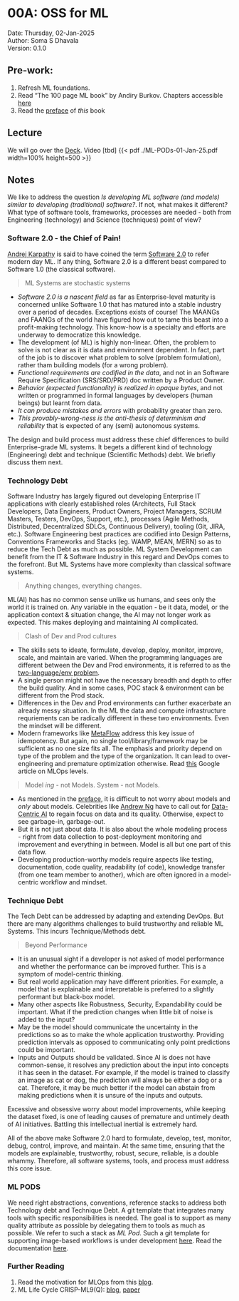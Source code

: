 # 00A: OSS for ML {.unnumbered}
Date: Thursday, 02-Jan-2025 \
Author: Soma S Dhavala \
Version: 0.1.0

## Pre-work:

1.  Refresh ML foundations.
2.  Read "The 100 page ML book" by Andiry Burkov. Chapters accessible [here](https://themlbook.com/wiki/doku.php)
3.  Read the [preface](./../preface.qmd) of _this_ book

## Lecture

We will go over the [Deck](./ML-PODs-01-Jan-25.pdf). Video [tbd]
{{< pdf ./ML-PODs-01-Jan-25.pdf width=100% height=500 >}}

## Notes

We like to address the question _Is developing ML software (and models) similar to developing (traditional) software?_. If not, what makes it different? What type of software tools, frameworks, processes are needed - both from Engineering (technology) and Science (techniques) point of view?

### Software 2.0 - the Chief of Pain!

[Andrej Karpathy](https://karpathy.ai/) is said to have coined the term [Software 2.0](https://karpathy.medium.com/software-2-0-a64152b37c35) to refer modern day ML. If any thing, Software 2.0 is a different beast compared to Software 1.0 (the classical software).

> ML Systems are stochastic systems  

- _Software 2.0 is a nascent field_ as far as Enterprise-level maturity is concerned unlike  Software 1.0 that has matured into a stable industry over a period of decades. Exceptions exists of course! The MAANGs and FAANGs of the world have figured how out to tame this beast into a profit-making technology. This know-how is a specialty and efforts are underway to democratize this knowledge.
- The development (of ML) is highly non-linear. Often, the problem to solve is not clear as it is data and environment dependent. In fact, part of the job  is to discover what problem to solve (problem formulation), rather tham building models (for a wrong problem).
- _Functional requirements are codified in the data_, and not in an Software Require Specification (SRS/SRD/PRD) doc written by a Product Owner. 
- _Behavior (expected functionality) is realized in opaque bytes_, and not written or programmed in formal languages by developers (human beings) but learnt from data.  
- _It can produce mistakes and errors_ with probability greater than zero.
- _This provably-wrong-ness is the anti-thesis of determinism and reliability_ that is expected of any (semi) autonomous systems.

The design and build process must address these chief differences to build Enterprise-grade ML systems. It begets a different kind of technology (Engineering) debt and technique (Scientific Methods) debt. We briefly discuss them next.

### Technology Debt

Software Industry has largely figured out developing Enterprise IT applications with clearly established roles (Architects, Full Stack Developers, Data Engineers, Product Owners, Project Managers, SCRUM Masters, Testers, DevOps, Support, etc.), processes (Agile Methods, Distributed, Decentralized SDLCs, Continuous Delivery), tooling (Git, JIRA, etc.). Software Engineering best practices are codified into Design Patterns, Conventions Frameworks and Stacks (eg. WAMP, MEAN, MERN) so as to reduce the Tech Debt as much as possible. ML System Development can benefit from the  IT & Software Industry in this regard and DevOps comes to the forefront. But ML Systems have more complexity than classical software systems.


> Anything changes, everything changes.

ML(AI) has has no common sense unlike us humans, and sees only the world it is trained on. Any variable in the equation - be it data, model, or the application context & situation change, the AI may not longer work as expected. This makes deploying and maintaining AI complicated.

> Clash of Dev and Prod cultures

- The skills sets to ideate, formulate, develop, deploy, monitor, improve, scale, and maintain are varied. When the programming languages are different between the Dev and Prod environments, it is referred to as the [two-language/env problem](https://discourse.julialang.org/t/two-language-problem-what-is-it/82925).
- A single person might not have the necessary breadth and depth to offer the build quality. And in some cases, POC stack & environment can be different from the Prod stack. 
- Differences in the Dev and Prod environments can further exacerbate an already messy situation. In the ML the data and compute infrastructure requriements can be radically different in these two environments. Even the mindset will be different.
- Modern frameworks like [MetaFlow](https://metaflow.org/) address this key issue of idempotency.  But again, no single tool/library/framework may be sufficient as no one size fits all. The emphasis and priority depend on type of the problem and the type of the organization. It can lead to over-engineering and premature optimization otherwise. Read [this](https://cloud.google.com/architecture/mlops-continuous-delivery-and-automation-pipelines-in-machine-learning) Google article on MLOps levels.

> Model _ing_ - not Models. System - not Models. 

- As mentioned in the [preface](./../preface.qmd), it is difficult to not worry about models and _only_ about models. Celebrities like [Andrew Ng](https://www.andrewng.org/) have to call out for [Data-Centric AI](https://spectrum.ieee.org/andrew-ng-data-centric-ai) to regain focus on data and its quality. Otherwise, expect to see garbage-in, garbage-out.
- But it is not just about data. It is also about the whole modeling process - right from data collection to post-deployment monitoring and improvement and everything in between. Model is all but one part of this data flow.
- Developing production-worthy models require aspects like testing, documentation, code quality, readability (of code), knowledge transfer (from one team member to another), which are often ignored in a model-centric workflow and mindset.  

### Technique Debt

The Tech Debt can be addressed by adapting and extending DevOps. But there are many algorithms challenges to build trustworthy and reliable ML Systems. This incurs Technique/Methods debt.

> Beyond Performance

- It is an unusual sight if a developer is not asked of model performance and whether the performance can be improved further. This is a symptom of model-centric thinking.
- But real world application may have different priorities. For example, a model that is explainable and interpretable is preferred to a slightly performant but black-box model.
- Many other aspects like Robustness, Security, Expandability could be important. What if the prediction changes when little bit of noise is added to the input? 
- May be the model should communicate the uncertainty in the predictions so as to make the whole application trustworthy. Providing prediction intervals as opposed to communicating only point predictions could be important.
- Inputs and Outputs should be validated. Since AI is does not have common-sense, it resolves any prediction about the input into concepts it has seen in the dataset. For example, if the model is trained to classify an image as cat or dog, the prediction will always be either a dog or a cat. Therefore, it may be much better if the model can abstain from making predictions when it is unsure of the inputs and outputs.


Excessive and obsessive worry about model improvements, while keeping the dataset fixed, is one of leading causes of premature and untimely death of AI initiatives. Battling this intellectual inertial is extremely hard.

All of the above make Software 2.0 hard to formulate, develop, test, monitor, debug, control, improve, and maintain. At the same time, ensuring that the models  are explainable, trustworthy, robust, secure, reliable, is a double whammy. Therefore, all software systems, tools, and process must address this core issue. 

### ML PODS

We need right abstractions, conventions, reference stacks to address both Technology debt and Technique Debt. A git template that integrates many tools with specific responsibilities is needed. The goal is to support as many quality attribute as possible by delegating them to tools as much as possible. We refer to such a stack as _ML Pod_. Such a git template for supporting image-based workflows is under development [here](https://github.com/mlsquare/image-ml-pod). Read the documentation [here](https://mlsquare.github.io/image-ml-pod/docs/).


### Further Reading

1.  Read the motivation for MLOps from this [blog](https://ml-ops.org/content/motivation).
2.  ML Life Cycle CRISP-ML9(Q): [blog](https://ml-ops.org/content/crisp-ml), [paper](https://arxiv.org/abs/2003.05155)
